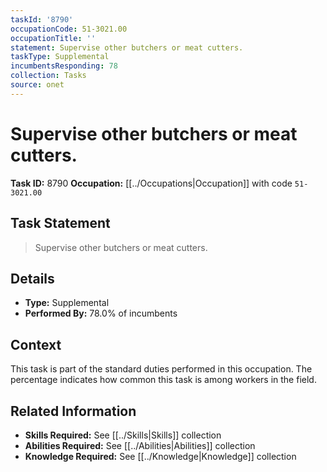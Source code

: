 ```yaml
---
taskId: '8790'
occupationCode: 51-3021.00
occupationTitle: ''
statement: Supervise other butchers or meat cutters.
taskType: Supplemental
incumbentsResponding: 78
collection: Tasks
source: onet
---
```

# Supervise other butchers or meat cutters.

**Task ID:** 8790
**Occupation:** [[../Occupations|Occupation]] with code `51-3021.00`

## Task Statement

> Supervise other butchers or meat cutters.

## Details

- **Type:** Supplemental
- **Performed By:** 78.0% of incumbents

## Context

This task is part of the standard duties performed in this occupation. The percentage indicates how common this task is among workers in the field.

## Related Information

- **Skills Required:** See [[../Skills|Skills]] collection
- **Abilities Required:** See [[../Abilities|Abilities]] collection
- **Knowledge Required:** See [[../Knowledge|Knowledge]] collection

